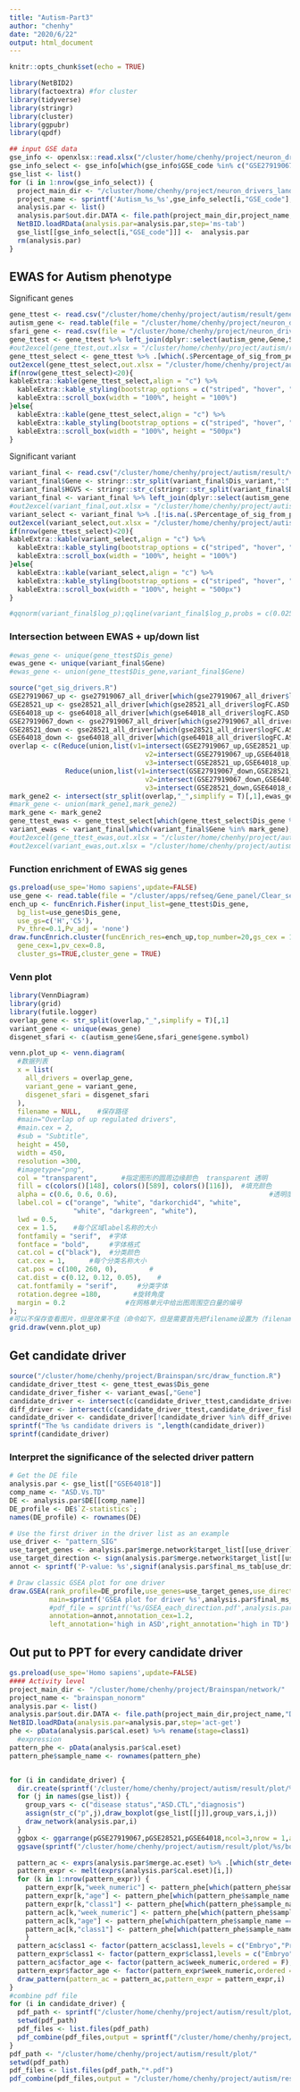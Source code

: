 ```yaml
---
title: "Autism-Part3"
author: "chenhy"
date: "2020/6/22"
output: html_document
---
```


```r
knitr::opts_chunk$set(echo = TRUE)
```

```r
library(NetBID2)
library(factoextra) #for cluster
library(tidyverse)
library(stringr)
library(cluster)
library(ggpubr)
library(qpdf)
```

```r
## input GSE data
gse_info <- openxlsx::read.xlsx("/cluster/home/chenhy/project/neuron_drivers_landscape/data/Autism_info.xlsx",1)
gse_info_select <- gse_info[which(gse_info$GSE_code %in% c("GSE27919067","GSE28521","GSE64018")),c("GSE_code","GPL","Study.type","Case","Control","Age","Race","Tissue")]
gse_list <- list()
for (i in 1:nrow(gse_info_select)) {
  project_main_dir <- "/cluster/home/chenhy/project/neuron_drivers_landscape/data/"
  project_name <- sprintf('Autism_%s_%s',gse_info_select[i,"GSE_code"],gse_info_select[i,"GPL"])
  analysis.par <- list()
  analysis.par$out.dir.DATA <- file.path(project_main_dir,project_name,"DATA/")
  NetBID.loadRData(analysis.par=analysis.par,step='ms-tab')
  gse_list[[gse_info_select[i,"GSE_code"]]] <-  analysis.par
  rm(analysis.par)
}
```


## EWAS for Autism phenotype
Significant genes
```r
gene_ttest <- read.csv("/cluster/home/chenhy/project/autism/result/gene_ttest.csv",header = T,stringsAsFactors = F) 
autism_gene <- read.table(file = "/cluster/home/chenhy/project/neuron_drivers_landscape/data/C1510586_disease_gda_summary.tsv",sep = "\t",quote = "",header = T,stringsAsFactors = F)
sfari_gene <- read.csv(file = "/cluster/home/chenhy/project/neuron_drivers_landscape/data/SFARI-Gene_genes_05-19-2020release_06-30-2020export.csv",stringsAsFactors = F)
gene_ttest <- gene_ttest %>% left_join(dplyr::select(autism_gene,Gene,Score_gda) %>% dplyr::rename(Dis_gene=Gene),by="Dis_gene") %>% left_join(dplyr::select(sfari_gene,gene.symbol,gene.score) %>% dplyr::rename(Dis_gene=gene.symbol),by="Dis_gene")
#out2excel(gene_ttest,out.xlsx = "/cluster/home/chenhy/project/autism/result/sig_gene.xlsx")
gene_ttest_select <- gene_ttest %>% .[which(.$Percentage_of_sig_from_permutation > 0),] %>% .[,c(1:3,6:8,19:20)] %>% unique() %>% .[order(.$p),]
out2excel(gene_ttest_select,out.xlsx = "/cluster/home/chenhy/project/autism/result/gene_ttest_select.xlsx")
if(nrow(gene_ttest_select)<20){
kableExtra::kable(gene_ttest_select,align = "c") %>%
  kableExtra::kable_styling(bootstrap_options = c("striped", "hover", "condensed")) %>%
  kableExtra::scroll_box(width = "100%", height = "100%")
}else{
  kableExtra::kable(gene_ttest_select,align = "c") %>%
  kableExtra::kable_styling(bootstrap_options = c("striped", "hover", "condensed")) %>%
  kableExtra::scroll_box(width = "100%", height = "500px")
}
```

Significant variant
```r
variant_final <- read.csv("/cluster/home/chenhy/project/autism/result/variant_fisher.csv",header = T,stringsAsFactors = F) %>% .[,c(1:3,5:10)] %>% unique() %>% .[-which(.$Odds_ratio<1),]
variant_final$Gene <- stringr::str_split(variant_final$Dis_variant,":",simplify=T)[,1]
variant_final$HGVS <- stringr::str_c(stringr::str_split(variant_final$Dis_variant,":",simplify=T)[,2],":",stringr::str_split(variant_final$Dis_variant,":",simplify=T)[,3],":",stringr::str_split(variant_final$Dis_variant,":",simplify=T)[,4])
variant_final <- variant_final %>% left_join(dplyr::select(autism_gene,Gene,Score_gda),by="Gene") %>% left_join(dplyr::select(sfari_gene,gene.symbol,gene.score) %>% dplyr::rename(Gene=gene.symbol),by="Gene")
#out2excel(variant_final,out.xlsx = "/cluster/home/chenhy/project/autism/result/sig_variant.xlsx")
variant_select <- variant_final %>% .[!is.na(.$Percentage_of_sig_from_permutation),] %>% mutate(Percentage_of_sig_from_permutation=Percentage_of_sig_from_permutation*10) %>%  .[which(.$Percentage_of_sig_from_permutation > 0.8),] %>% unique() %>% .[order(.$p),]
out2excel(variant_select,out.xlsx = "/cluster/home/chenhy/project/autism/result/variant_select.xlsx")
if(nrow(gene_ttest_select)<20){
kableExtra::kable(variant_select,align = "c") %>%
  kableExtra::kable_styling(bootstrap_options = c("striped", "hover", "condensed")) %>%
  kableExtra::scroll_box(width = "100%", height = "100%")
}else{
  kableExtra::kable(variant_select,align = "c") %>%
  kableExtra::kable_styling(bootstrap_options = c("striped", "hover", "condensed")) %>%
  kableExtra::scroll_box(width = "100%", height = "500px")
}
```

```r
#qqnorm(variant_final$log_p);qqline(variant_final$log_p,probs = c(0.025,0.975))
```

### Intersection between EWAS + up/down list

```r
#ewas_gene <- unique(gene_ttest$Dis_gene)
ewas_gene <- unique(variant_final$Gene)
#ewas_gene <- union(gene_ttest$Dis_gene,variant_final$Gene)

source("get_sig_drivers.R")
GSE27919067_up <- gse27919067_all_driver[which(gse27919067_all_driver$logFC.ASD.Vs.TD_DA > 0),"originalID_label"]
GSE28521_up <- gse28521_all_driver[which(gse28521_all_driver$logFC.ASD.Vs.TD_DA > 0),"originalID_label"]
GSE64018_up <- gse64018_all_driver[which(gse64018_all_driver$logFC.ASD.Vs.TD_DA > 0),"originalID_label"]
GSE27919067_down <- gse27919067_all_driver[which(gse27919067_all_driver$logFC.ASD.Vs.TD_DA < 0),"originalID_label"]
GSE28521_down <- gse28521_all_driver[which(gse28521_all_driver$logFC.ASD.Vs.TD_DA < 0),"originalID_label"]
GSE64018_down <- gse64018_all_driver[which(gse64018_all_driver$logFC.ASD.Vs.TD_DA < 0),"originalID_label"]
overlap <- c(Reduce(union,list(v1=intersect(GSE27919067_up,GSE28521_up),
                                  v2=intersect(GSE27919067_up,GSE64018_up),
                                  v3=intersect(GSE28521_up,GSE64018_up))),
              Reduce(union,list(v1=intersect(GSE27919067_down,GSE28521_down),
                                  v2=intersect(GSE27919067_down,GSE64018_down),
                                  v3=intersect(GSE28521_down,GSE64018_down))))
mark_gene2 <- intersect(str_split(overlap,"_",simplify = T)[,1],ewas_gene)
#mark_gene <- union(mark_gene1,mark_gene2)
mark_gene <- mark_gene2
gene_ttest_ewas <- gene_ttest_select[which(gene_ttest_select$Dis_gene %in% mark_gene),]
variant_ewas <- variant_final[which(variant_final$Gene %in% mark_gene),]
#out2excel(gene_ttest_ewas,out.xlsx = "/cluster/home/chenhy/project/autism/result/gene_ttest_ewas.xlsx")
#out2excel(variant_ewas,out.xlsx = "/cluster/home/chenhy/project/autism/result/variant_ewas.xlsx")
```

### Function enrichment of EWAS sig genes

```r
gs.preload(use_spe='Homo sapiens',update=FALSE)
use_gene <- read.table(file = "/cluster/apps/refseq/Gene_panel/Clear_seq/gene.lst", col.names = "Dis_gene")
ench_up <- funcEnrich.Fisher(input_list=gene_ttest$Dis_gene,
  bg_list=use_gene$Dis_gene,
  use_gs=c('H','C5'),
  Pv_thre=0.1,Pv_adj = 'none')
draw.funcEnrich.cluster(funcEnrich_res=ench_up,top_number=20,gs_cex = 1,
  gene_cex=1,pv_cex=0.8,
  cluster_gs=TRUE,cluster_gene = TRUE)
```

### Venn plot 
```r
library(VennDiagram)
library(grid)
library(futile.logger)
overlap_gene <- str_split(overlap,"_",simplify = T)[,1]
variant_gene <- unique(ewas_gene)
disgenet_sfari <- c(autism_gene$Gene,sfari_gene$gene.symbol)

venn.plot_up <- venn.diagram(
  #数据列表
  x = list(
    all_drivers = overlap_gene,
    variant_gene = variant_gene,
    disgenet_sfari = disgenet_sfari
  ),
  filename = NULL,    #保存路径
  #main="Overlap of up regulated drivers",
  #main.cex = 2,
  #sub = "Subtitle",
  height = 450, 
  width = 450,
  resolution =300, 
  #imagetype="png", 
  col = "transparent",      #指定图形的圆周边缘颜色  transparent 透明           
  fill = c(colors()[148], colors()[589], colors()[116]),  #填充颜色
  alpha = c(0.6, 0.6, 0.6),                                      #透明度
  label.col = c("orange", "white", "darkorchid4", "white",
                "white", "darkgreen", "white"),
  lwd = 0.5,
  cex = 1.5,    #每个区域label名称的大小
  fontfamily = "serif",  #字体
  fontface = "bold",     #字体格式
  cat.col = c("black"),  #分类颜色 
  cat.cex = 1,      #每个分类名称大小
  cat.pos = c(100, 260, 0),        #
  cat.dist = c(0.12, 0.12, 0.05),    #
  cat.fontfamily = "serif",     #分类字体
  rotation.degree =180,        #旋转角度
  margin = 0.2               #在网格单元中给出图周围空白量的编号
);
#可以不保存查看图片，但是效果不佳（命令如下，但是需要首先把filename设置为（filename=NULL））
grid.draw(venn.plot_up)
```

## Get candidate driver
```r
source("/cluster/home/chenhy/project/Brainspan/src/draw_function.R")
candidate_driver_ttest <- gene_ttest_ewas$Dis_gene
candidate_driver_fisher <- variant_ewas[,"Gene"]
candidate_driver <- intersect(c(candidate_driver_ttest,candidate_driver_fisher),str_split(overlap,"_",simplify = T)[,1])
diff_driver <- intersect(c(candidate_driver_ttest,candidate_driver_fisher),disgenet_sfari)
candidate_driver <- candidate_driver[!candidate_driver %in% diff_driver]
sprintf("The %s candidate drivers is ",length(candidate_driver))
sprintf(candidate_driver)
```


### Interpret the significance of the selected driver pattern
```r
# Get the DE file
analysis.par <- gse_list[["GSE64018"]]
comp_name <- "ASD.Vs.TD"
DE <- analysis.par$DE[[comp_name]]
DE_profile <- DE$`Z-statistics`;
names(DE_profile) <- rownames(DE)

# Use the first driver in the driver list as an example
use_driver <- "pattern_SIG"
use_target_genes <- analysis.par$merge.network$target_list[[use_driver]]$target
use_target_direction <- sign(analysis.par$merge.network$target_list[[use_driver]]$spearman) ## 1/-1
annot <- sprintf('P-value: %s',signif(analysis.par$final_ms_tab[use_driver,sprintf('P.Value.%s_DA',comp_name)],2))

# Draw classic GSEA plot for one driver
draw.GSEA(rank_profile=DE_profile,use_genes=use_target_genes,use_direction=use_target_direction,
          main=sprintf('GSEA plot for driver %s',analysis.par$final_ms_tab[use_driver,'gene_label']),
          #pdf_file = sprintf('%s/GSEA_each_direction.pdf',analysis.par$out.dir.PLOT),
          annotation=annot,annotation_cex=1.2,
          left_annotation='high in ASD',right_annotation='high in TD')

```


## Out put to PPT for every candidate driver

```r
gs.preload(use_spe='Homo sapiens',update=FALSE)
#### Activity level
project_main_dir <- "/cluster/home/chenhy/project/Brainspan/network/"
project_name <- "brainspan_nonorm"
analysis.par <- list()
analysis.par$out.dir.DATA <- file.path(project_main_dir,project_name,"DATA/")
NetBID.loadRData(analysis.par=analysis.par,step='act-get')
phe <- pData(analysis.par$cal.eset) %>% rename(stage=class1)
  #expression
pattern_phe <- pData(analysis.par$cal.eset)
pattern_phe$sample_name <- rownames(pattern_phe)


for (i in candidate_driver) {
  dir.create(sprintf('/cluster/home/chenhy/project/autism/result/plot/%s',i))
  for (j in names(gse_list)) {
    group_vars <- c("disease status","ASD.CTL","diagnosis")
    assign(str_c("p",j),draw_boxplot(gse_list[[j]],group_vars,i,j))
    draw_network(analysis.par,i)
  }
  ggbox <- ggarrange(pGSE27919067,pGSE28521,pGSE64018,ncol=3,nrow = 1,align = "hv",hjust = 10,vjust = 10)
  ggsave(sprintf("/cluster/home/chenhy/project/autism/result/plot/%s/boxplot.pdf",i), ggbox, width = 20, height = 3)

  pattern_ac <- exprs(analysis.par$merge.ac.eset) %>% .[which(str_detect(rownames(.),i)),] %>% melt()
  pattern_expr <- melt(exprs(analysis.par$cal.eset)[i,])
  for (k in 1:nrow(pattern_expr)) {
    pattern_expr[k,"week_numeric"] <- pattern_phe[which(pattern_phe$sample_name == k),"week_numeric"]
    pattern_expr[k,"age"] <- pattern_phe[which(pattern_phe$sample_name == k),"age"]
    pattern_expr[k,"class1"] <- pattern_phe[which(pattern_phe$sample_name == k),"class1"]
    pattern_ac[k,"week_numeric"] <- pattern_phe[which(pattern_phe$sample_name == k),"week_numeric"]
    pattern_ac[k,"age"] <- pattern_phe[which(pattern_phe$sample_name == k),"age"]
    pattern_ac[k,"class1"] <- pattern_phe[which(pattern_phe$sample_name == k),"class1"]
    }
  pattern_ac$class1 <- factor(pattern_ac$class1,levels = c("Embryo","Prenatal_1st-Trimester","Prenatal_2nd-Trimester","Prenatal_3rd-Trimester","Childhood","Adulthood"))
  pattern_expr$class1 <- factor(pattern_expr$class1,levels = c("Embryo","Prenatal_1st-Trimester","Prenatal_2nd-Trimester","Prenatal_3rd-Trimester","Childhood","Adulthood"))
  pattern_ac$factor_age <- factor(pattern_ac$week_numeric,ordered = F);pattern_ac$age_num <- as.numeric(pattern_ac$factor_age)
  pattern_expr$factor_age <- factor(pattern_expr$week_numeric,ordered = F);pattern_expr$age_num <- as.numeric(pattern_expr$factor_age)
  draw_pattern(pattern_ac = pattern_ac,pattern_expr = pattern_expr,i)
}
#combine pdf file
for (i in candidate_driver) {
  pdf_path <- sprintf("/cluster/home/chenhy/project/autism/result/plot/%s/",i)
  setwd(pdf_path)
  pdf_files <- list.files(pdf_path)
  pdf_combine(pdf_files,output = sprintf("/cluster/home/chenhy/project/autism/result/plot/%s.pdf",i))
}
pdf_path <- "/cluster/home/chenhy/project/autism/result/plot/"
setwd(pdf_path)
pdf_files <- list.files(pdf_path,"*.pdf")
pdf_combine(pdf_files,output = "/cluster/home/chenhy/project/autism/result/plot/All_drivers.pdf")

```





